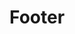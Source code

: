 
<Meta title="Partials/Footer" component={Footer} />

# Footer

<Canvas>
  <Story name="default">
    <Footer
      version={text("version")}
      copyright={text("copyright")}
      topButtonLabel={text("topButtonLabel")}
    />
  </Story>
</Canvas>
